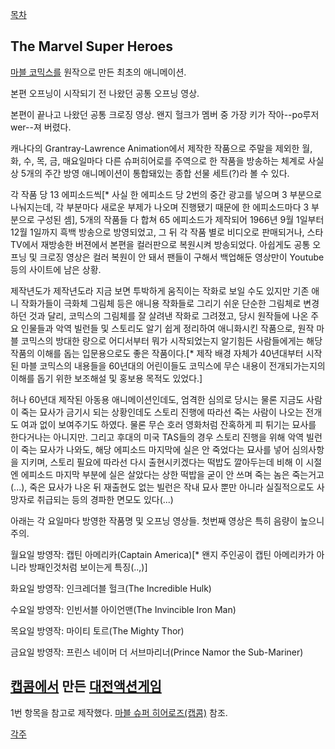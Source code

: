 [[목차]]
== The Marvel Super Heroes ==
[[마블 코믹스]]를 원작으로 만든 최초의 애니메이션.

{{{#!html
<embed src="http://www.youtube.com/v/nlH8zcUMRyA&hl=ko&fs=1" type="application/x-shockwave-flash" allowfullscreen="true" width="425" height="344"></embed>
}}}

본편 오프닝이 시작되기 전 나왔던 공통 오프닝 영상.
{{{#!html
<embed src="http://www.youtube.com/v/bkBg_ULvwCY&hl=ko&fs=1" type="application/x-shockwave-flash" allowfullscreen="true" width="425" height="344"></embed>
}}}

본편이 끝나고 나왔던 공통 크로징 영상. 왠지 헐크가 멤버 중 가장 키가 작아--po루저wer--져 버렸다.

캐나다의 Grantray-Lawrence Animation에서 제작한 작품으로 주말을 제외한 월, 화, 수, 목, 금, 매요일마다 다른 슈퍼히어로를 주역으로 한 작품을 방송하는 체계로 사실 상 5개의 주간 방영 애니메이션이 통합돼있는 종합 선물 세트(?)라 볼 수 있다.

각 작품 당 13 에피소드씩[* 사실 한 에피소드 당 2번의 중간 광고를 넣으며 3 부분으로 나눠지는데, 각 부분마다 새로운 부제가 나오며 진행됐기 때문에 한 에피소드마다 3 부분으로 구성된 셈], 5개의 작품들 다 합쳐 65 에피소드가 제작되어 1966년 9월 1일부터 12월 1일까지 흑백 방송으로 방영되었고, 그 뒤 각 작품 별로 비디오로 판매되거나, 스타 TV에서 재방송한 버젼에서 본편을 컬러판으로 복원시켜 방송되었다. 아쉽게도 공통 오프닝 및 크로징 영상은 컬러 복원이 안 돼서 팬들이 구해서 백업해둔 영상만이 Youtube 등의 사이트에 남은 상황.

제작년도가 제작년도라 지금 보면 투박하게 움직이는 작화로 보일 수도 있지만 기존 애니 작화가들이 극화체 그림체 등은 애니용 작화들로 그리기 쉬운 단순한 그림체로 변경하던 것과 달리, 코믹스의 그림체를 잘 살려낸 작화로 그려졌고, 당시 원작들에 나온 주요 인물들과 악역 빌런들 및 스토리도 알기 쉽게 정리하여 애니화시킨 작품으로, 원작 마블 코믹스의 방대한 량으로 어디서부터 뭐가 시작되었는지 알기힘든 사람들에게는 해당 작품의 이해를 돕는 입문용으로도 좋은 작품이다.[* 제작 배경 자체가 40년대부터 시작된 마블 코믹스의 내용들을 60년대의 어린이들도 코믹스에 무슨 내용이 전개되가는지의 이해를 돕기 위한 보조해설 및 홍보용 목적도 있었다.]

허나 60년대 제작된 아동용 애니메이션인데도, 엄격한 심의로 당시는 물론 지금도 사람이 죽는 묘사가 금기시 되는 상황인데도 스토리 진행에 따라선 죽는 사람이 나오는 전개도 여과 없이 보여주기도 하였다. 물론 무슨 호러 영화처럼 잔혹하게 피 튀기는 묘사를 한다거나는 아니지만. 그리고 후대의 미국 TAS들의 경우 스토리 진행을 위해 악역 빌런이 죽는 묘사가 나와도, 해당 에피소드 마지막에 실은 안 죽었다는 묘사를 넣어 심의사항을 지키며, 스토리 필요에 따라선 다시 출현시키겠다는 떡밥도 깔아두는데 비해 이 시절엔 에피소드 마지막 부분에 실은 살았다는 상한 떡밥을 굳이 안 쓰며 죽는 놈은 죽는거고(...), 죽은 묘사가 나온 뒤 재출현도 없는 빌런은 작내 묘사 뿐만 아니라 실질적으로도 사망자로 취급되는 등의 경파한 면모도 있다(...)

아래는 각 요일마다 방영한 작품명 및 오프닝 영상들. 첫번째 영상은 특히 음량이 높으니 주의.

{{{#!html
<embed src="http://www.youtube.com/v/BpufNT8I-SU&hl=ko&fs=1" type="application/x-shockwave-flash" allowfullscreen="true" width="425" height="344"></embed>
}}}

월요일 방영작: 캡틴 아메리카(Captain America)[* 왠지 주인공이 캡틴 아메리카가 아니라 방패인것처럼 보이는게 특징(..,)]

{{{#!html
<embed src="http://www.youtube.com/v/Dj26N10Ymlg&hl=ko&fs=1" type="application/x-shockwave-flash" allowfullscreen="true" width="425" height="344"></embed>
}}}

화요일 방영작: 인크레더블 헐크(The Incredible Hulk)

{{{#!html
<embed src="http://www.youtube.com/v/0Wn4iYoMcAA&hl=ko&fs=1" type="application/x-shockwave-flash" allowfullscreen="true" width="425" height="344"></embed>
}}}

수요일 방영작: 인빈서블 아이언맨(The Invincible Iron Man)

{{{#!html
<embed src="http://www.youtube.com/v/q631uZ6DQzg&hl=ko&fs=1" type="application/x-shockwave-flash" allowfullscreen="true" width="425" height="344"></embed>
}}}

목요일 방영작: 마이티 토르(The Mighty Thor)

{{{#!html
<embed src="http://www.youtube.com/v/tRWeaHkxXwE&hl=ko&fs=1" type="application/x-shockwave-flash" allowfullscreen="true" width="425" height="344"></embed>
}}}

금요일 방영작: 프린스 네이머 더 서브마리너(Prince Namor the Sub-Mariner)

== [[캡콤]]에서 만든 [[대전액션게임]] ==
1번 항목을 참고로 제작했다. [[마블 슈퍼 히어로즈(캡콤)]] 참조.

[[각주]]
